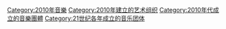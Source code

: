 {{Commons cat|Musical groups established in 2010}}
{{Cat topic in year|topic=成立的音樂團體|year=2010}}

[[Category:2010年音樂|Category:2010年音樂]]
[[Category:2010年建立的艺术组织|Category:2010年建立的艺术组织]]
[[Category:2010年代成立的音樂團體|Category:2010年代成立的音樂團體]]
[[Category:21世纪各年成立的音乐团体|Category:21世纪各年成立的音乐团体]]